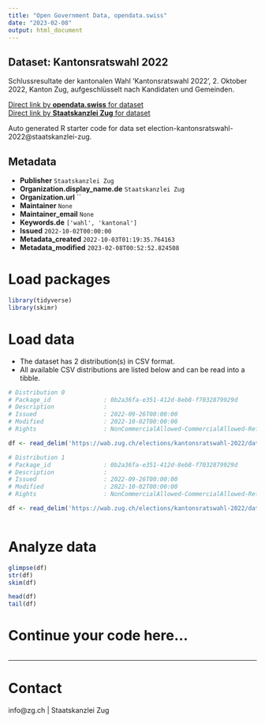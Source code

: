 ```yaml
---
title: "Open Government Data, opendata.swiss"
date: "2023-02-08"
output: html_document
---
```


## Dataset: Kantonsratswahl 2022

Schlussresultate der kantonalen Wahl 'Kantonsratswahl 2022', 2. Oktober 2022, Kanton Zug, aufgeschlüsselt nach Kandidaten und Gemeinden.

[Direct link by **opendata.swiss** for dataset](https://opendata.swiss/de/dataset/kantonsratswahl-2022)<br>
[Direct link by **Staatskanzlei Zug** for dataset](https://wab.zug.ch/elections/kantonsratswahl-2022/data)

Auto generated R starter code for data set election-kantonsratswahl-2022@staatskanzlei-zug.

## Metadata

- **Publisher** `Staatskanzlei Zug`
- **Organization.display_name.de** `Staatskanzlei Zug`
- **Organization.url** ``
- **Maintainer** `None`
- **Maintainer_email** `None`
- **Keywords.de** `['wahl', 'kantonal']`
- **Issued** `2022-10-02T00:00:00`
- **Metadata_created** `2022-10-03T01:19:35.764163`
- **Metadata_modified** `2023-02-08T00:52:52.824508`


# Load packages

```r

library(tidyverse)
library(skimr)

```

# Load data

-   The dataset has 2 distribution(s) in CSV format.
-   All available CSV distributions are listed below and can be read into a tibble.

```r

# Distribution 0
# Package_id               : 0b2a36fa-e351-412d-8eb8-f7032879929d
# Description              : 
# Issued                   : 2022-09-26T00:00:00
# Modified                 : 2022-10-02T00:00:00
# Rights                   : NonCommercialAllowed-CommercialAllowed-ReferenceRequired

df <- read_delim('https://wab.zug.ch/elections/kantonsratswahl-2022/data-parties-csv')

# Distribution 1
# Package_id               : 0b2a36fa-e351-412d-8eb8-f7032879929d
# Description              : 
# Issued                   : 2022-09-26T00:00:00
# Modified                 : 2022-10-02T00:00:00
# Rights                   : NonCommercialAllowed-CommercialAllowed-ReferenceRequired

df <- read_delim('https://wab.zug.ch/elections/kantonsratswahl-2022/data-csv')



```

# Analyze data

```r

glimpse(df)
str(df)
skim(df)

head(df)
tail(df)

```

# Continue your code here...

```r

```

------------------------------------------------------------------------

# Contact

info@zg.ch | Staatskanzlei Zug
